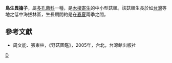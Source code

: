 {{Speciesbox
| taxon = Heterobasidion insulare
| binomial_authority = (Murr.) Ryv.
}}

'''島生異擔子'''，屬[[多孔菌科|多孔菌科]]一種，是[[木棲寄生|木棲寄生]]的中小型菇類。該菇類生長於如[[台灣|台灣]]等地之低中海拔林區，生長期間約是在[[春|春]][[夏|夏]]兩季之間。

==參考文獻==
*周文能、張東柱，《野菇圖鑑》，2005年，台北，台灣館出版社
{{Taxonbar|from=Q10523179}}

[[Category:异担子属|D]]
